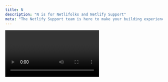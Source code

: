 ```yaml
---
title: N
description: "N is for Netlifolks and Netlify Support"
meta: "The Netlify Support team is here to make your building experience as smooth as possible by providing technical troubleshooting as well as links to learning resources in both our Forums and our Helpdesk."
---
```


<Video id="MSPeoErIry0"/>

Questions about DNS? Looking for resources on how to optimize your build performance? We’ve got you covered! The Netlify Support team is here to make your building experience as smooth as possible by providing technical troubleshooting as well as links to learning resources in both our Forums and our Helpdesk.